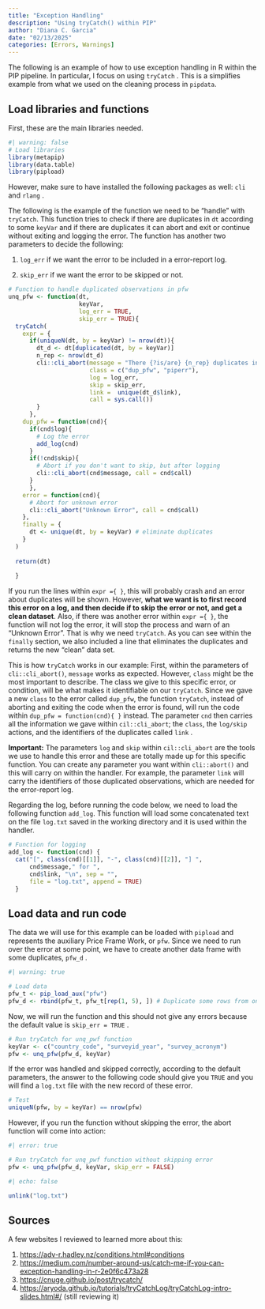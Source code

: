 ```yaml
---
title: "Exception Handling"
description: "Using tryCatch() within PIP"
author: "Diana C. Garcia"
date: "02/13/2025"
categories: [Errors, Warnings]
---
```


The following is an example of how to use exception handling in R within the PIP pipeline. In particular, I focus on using `tryCatch` . This is a simplifies example from what we used on the cleaning process in `pipdata`.

## Load libraries and functions

First, these are the main libraries needed.

```r
#| warning: false
# Load libraries 
library(metapip) 
library(data.table)
library(pipload)
```

However, make sure to have installed the following packages as well: `cli` and `rlang` .

The following is the example of the function we need to be "handle" with `tryCatch`. This function tries to check if there are duplicates in `dt` according to some `keyVar` and if there are duplicates it can abort and exit or continue without exiting and logging the error. The function has another two parameters to decide the following:

1.  `log_err` if we want the error to be included in a error-report log.

2.  `skip_err` if we want the error to be skipped or not.

```r
# Function to handle duplicated observations in pfw 
unq_pfw <- function(dt,
                    keyVar,
                    log_err = TRUE,
                    skip_err = TRUE){   
  tryCatch(      
    expr = {        
      if(uniqueN(dt, by = keyVar) != nrow(dt)){          
        dt_d <- dt[duplicated(dt, by = keyVar)]         
        n_rep <- nrow(dt_d)          
        cli::cli_abort(message = "There {?is/are} {n_rep} duplicates in `pfw`",
                       class = c("dup_pfw", "piperr"),
                       log = log_err,
                       skip = skip_err,
                       link =  unique(dt_d$link),
                       call = sys.call())       
        }      
      },      
    dup_pfw = function(cnd){        
      if(cnd$log){ 
        # Log the error          
        add_log(cnd)        
      }        
      if(!cnd$skip){ 
        # Abort if you don't want to skip, but after logging          
        cli::cli_abort(cnd$message, call = cnd$call)        
      }
      },
    error = function(cnd){
      # Abort for unknown error
      cli::cli_abort("Unknown Error", call = cnd$call)
    },      
    finally = {        
      dt <- unique(dt, by = keyVar) # eliminate duplicates      
    }    
  )   
  
  return(dt) 
  
  }
```

If you run the lines within `expr ={ }`, this will probably crash and an error about duplicates will be shown. However, **what we want is to first record this error on a log, and then decide if to skip the error or not, and get a clean dataset**. Also, if there was another error within `expr ={ }`, the function will not log the error, it will stop the process and warn of an "Unknown Error". That is why we need `tryCatch`. As you can see within the `finally` section, we also included a line that eliminates the duplicates and returns the new "clean" data set.

This is how `tryCatch` works in our example: First, within the parameters of `cli::cli_abort()`, `message` works as expected. However, `class` might be the most important to describe. The class we give to this specific error, or condition, will be what makes it identifiable on our `tryCatch`. Since we gave a new `class` to the error called `dup_pfw`, the function `tryCatch`, instead of aborting and exiting the code when the error is found, will run the code within `dup_pfw = function(cnd){ }` instead. The parameter `cnd` then carries all the information we gave within `cil::cli_abort`; the `class`, the `log/skip` actions, and the identifiers of the duplicates called `link` .

**Important:** The parameters `log` and `skip` within `cil::cli_abort` are the tools we use to handle this error and these are totally made up for this specific function. You can create any parameter you want within `cli::abort()` and this will carry on within the handler. For example, the parameter `link` will carry the identifiers of those duplicated observations, which are needed for the error-report log.

Regarding the log, before running the code below, we need to load the following function `add_log`. This function will load some concatenated text on the file `log.txt` saved in the working directory and it is used within the handler.

```r
# Function for logging 
add_log <- function(cnd) {    
  cat("[", class(cnd)[[1]], "-", class(cnd)[[2]], "] ",     
      cnd$message," for ",     
      cnd$link, "\n", sep = "",     
      file = "log.txt", append = TRUE)  
  }
```

## Load data and run code

The data we will use for this example can be loaded with `pipload` and represents the auxiliary Price Frame Work, or `pfw`. Since we need to run over the error at some point, we have to create another data frame with some duplicates, `pfw_d` .

```r
#| warning: true

# Load data 
pfw_t <- pip_load_aux("pfw")  
pfw_d <- rbind(pfw_t, pfw_t[rep(1, 5), ]) # Duplicate some rows from one country
```

Now, we will run the function and this should not give any errors because the default value is `skip_err = TRUE` .

```r
# Run tryCatch for unq_pwf function 
keyVar <- c("country_code", "surveyid_year", "survey_acronym")  
pfw <- unq_pfw(pfw_d, keyVar)
```

If the error was handled and skipped correctly, according to the default parameters, the answer to the following code should give you `TRUE` and you will find a `log.txt` file with the new record of these error.

```r
# Test  
uniqueN(pfw, by = keyVar) == nrow(pfw)
```

However, if you run the function without skipping the error, the abort function will come into action:

```r
#| error: true

# Run tryCatch for unq_pwf function without skipping error  
pfw <- unq_pfw(pfw_d, keyVar, skip_err = FALSE)
```

```r
#| echo: false

unlink("log.txt")
```

## Sources

A few websites I reviewed to learned more about this:

1.  <https://adv-r.hadley.nz/conditions.html#conditions>
2.  <https://medium.com/number-around-us/catch-me-if-you-can-exception-handling-in-r-2e0f6c473a28>
3.  <https://cnuge.github.io/post/trycatch/>
4.  <https://aryoda.github.io/tutorials/tryCatchLog/tryCatchLog-intro-slides.html#/> (still reviewing it)

## 
